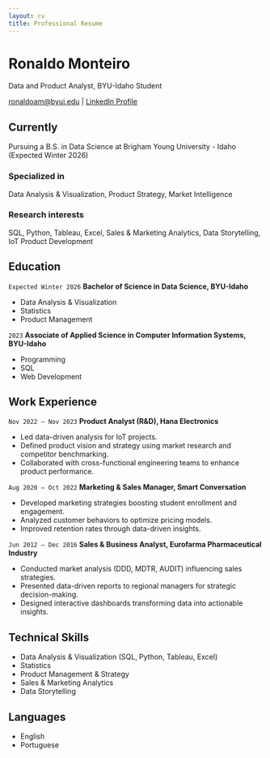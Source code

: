 ```yaml
---
layout: cv
title: Professional Resume
---
```


# Ronaldo Monteiro
Data and Product Analyst, BYU-Idaho Student

<div id="webaddress">
<a href="mailto:ronaldoam@byui.edu">ronaldoam@byui.edu</a>
| <a href="https://www.linkedin.com/in/ronaldoam">LinkedIn Profile</a>
</div>


## Currently

Pursuing a B.S. in Data Science at Brigham Young University - Idaho (Expected Winter 2026)

### Specialized in

Data Analysis & Visualization, Product Strategy, Market Intelligence

### Research interests

SQL, Python, Tableau, Excel, Sales & Marketing Analytics, Data Storytelling, IoT Product Development


## Education

`Expected Winter 2026`
__Bachelor of Science in Data Science, BYU-Idaho__

- Data Analysis & Visualization
- Statistics
- Product Management

`2023`
__Associate of Applied Science in Computer Information Systems, BYU-Idaho__

- Programming
- SQL
- Web Development

## Work Experience

`Nov 2022 – Nov 2023`
__Product Analyst (R&D), Hana Electronics__

- Led data-driven analysis for IoT projects.
- Defined product vision and strategy using market research and competitor benchmarking.
- Collaborated with cross-functional engineering teams to enhance product performance.

`Aug 2020 – Oct 2022`
__Marketing & Sales Manager, Smart Conversation__

- Developed marketing strategies boosting student enrollment and engagement.
- Analyzed customer behaviors to optimize pricing models.
- Improved retention rates through data-driven insights.

`Jun 2012 – Dec 2016`
__Sales & Business Analyst, Eurofarma Pharmaceutical Industry__

- Conducted market analysis (DDD, MDTR, AUDIT) influencing sales strategies.
- Presented data-driven reports to regional managers for strategic decision-making.
- Designed interactive dashboards transforming data into actionable insights.


## Technical Skills

- Data Analysis & Visualization (SQL, Python, Tableau, Excel)
- Statistics
- Product Management & Strategy
- Sales & Marketing Analytics
- Data Storytelling


## Languages

- English
- Portuguese


<!-- Footer

Last updated: April 2025
-->